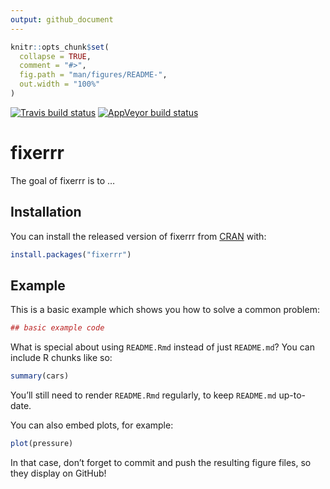 ```yaml
---
output: github_document
---
```


<!-- README.md is generated from README.Rmd. Please edit that file -->

```r
knitr::opts_chunk$set(
  collapse = TRUE,
  comment = "#>",
  fig.path = "man/figures/README-",
  out.width = "100%"
)
```

[![Travis build status](https://travis-ci.org/evanodell/fixerrr.svg?branch=master)](https://travis-ci.org/evanodell/fixerrr)
[![AppVeyor build status](https://ci.appveyor.com/api/projects/status/github/evanodell/fixerrr?branch=master&svg=true)](https://ci.appveyor.com/project/evanodell/fixerrr)

# fixerrr

The goal of fixerrr is to ...

## Installation

You can install the released version of fixerrr from [CRAN](https://CRAN.R-project.org) with:

``` r
install.packages("fixerrr")
```

## Example

This is a basic example which shows you how to solve a common problem:

```r
## basic example code
```

What is special about using `README.Rmd` instead of just `README.md`? You can include R chunks like so:

```r
summary(cars)
```

You'll still need to render `README.Rmd` regularly, to keep `README.md` up-to-date.

You can also embed plots, for example:

```r
plot(pressure)
```

In that case, don't forget to commit and push the resulting figure files, so they display on GitHub!
